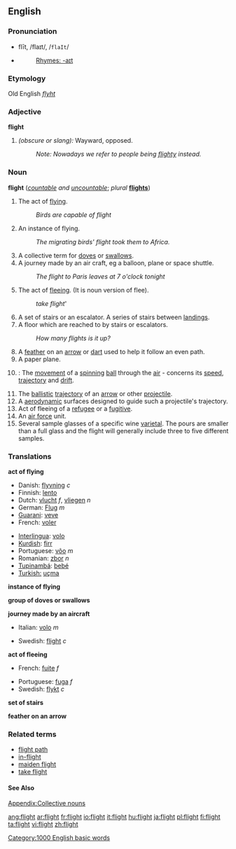 ==English==

===Pronunciation===
*flīt, /flaɪt/, /<tt>flaIt</tt>/
*{{audio|en-us-flight.ogg|Audio (US)}}
*:[[Rhymes:English:-aɪt|Rhymes: -aɪt]]
===Etymology===
Old English ''[[flyht]]''

===Adjective===
'''flight'''

# ''(obscure or slang):'' Wayward, opposed.
#:''Note: Nowadays we refer to people being [[flighty]] instead.''

===Noun===
'''flight''' (''[[countable]] and [[uncountable]]''; ''plural'' '''[[flights]]''')

# The act of [[fly]]ing.
#:''Birds are capable of flight''
# An instance of flying.
#:''The migrating birds' flight took them to Africa.''
# A collective term for [[dove]]s or [[swallow]]s.
# A journey made by an air craft, eg a balloon, plane or space shuttle.
#:''The flight to Paris leaves at 7 o'clock tonight''
# The act of [[flee]]ing. (It is noun version of flee).
#:''take flight'''
# A set of stairs or an escalator.  A series of stairs between [[Landing|landings]].
# A floor which are reached to by stairs or escalators.
#:''How many flights is it up?''
# A [[feather]] on an [[arrow]] or [[dart]] used to help it follow an even path.
# A paper plane.
# {{cricket}}: The [[movement]] of a [[spinning]] [[ball]] through the [[air]] - concerns its [[speed]], [[trajectory]] and [[drift]].
# The [[ballistic]] [[trajectory]] of an [[arrow]] or other [[projectile]].
# A [[Aerodynamics|aerodynamic]] surfaces designed to guide such a projectile's trajectory.
# Act of fleeing of a [[refugee]] or a [[fugitive]].
# An [[air force]] unit.
# Several sample glasses of a specific wine [[varietal]]. The pours are smaller than a full glass and the flight will generally include three to five different samples.

===Translations===

'''act of flying'''
{{top}}
*Danish: [[flyvning]] ''c''
*Finnish: [[lento]]
*Dutch: [[vlucht]] ''f'', [[vliegen]] ''n''
*German: [[Flug]] ''m''
*[[Guarani]]: [[veve]]
*French: [[voler]]
{{mid}}
*[[Interlingua]]: [[volo]]
*[[Kurdish]]: [[firr]]
*Portuguese: [[vôo]] ''m''
*Romanian: [[zbor]] ''n''
*[[Tupinambá]]: [[bebé]]
*[[Turkish:]] [[uçma]]
{{bottom}}

'''instance of flying'''
{{top}}
{{mid}}
{{bottom}}

'''group of doves or swallows'''
{{top}}
{{mid}}
{{bottom}}


'''journey made by an aircraft'''
{{top}}
*Italian: [[volo]] ''m''
{{mid}}
*Swedish: [[flight]] ''c''
{{bottom}}

'''act of fleeing'''
{{top}}
*French: [[fuite]] ''f''
{{mid}}
*Portuguese: [[fuga]] ''f''
*Swedish: [[flykt]] ''c''
{{bottom}}

'''set of stairs'''
{{top}}
{{mid}}
{{bottom}}

'''feather on an arrow'''
{{top}}
{{mid}}
{{bottom}}

===Related terms===
*[[flight path]]
*[[in-flight]]
*[[maiden flight]]
*[[take flight]]

====See Also====
[[Appendix:Collective nouns]]
[[Category:1000 English basic words]]

[[ang:flight]]
[[ar:flight]]
[[fr:flight]]
[[io:flight]]
[[it:flight]]
[[hu:flight]]
[[ja:flight]]
[[pl:flight]]
[[fi:flight]]
[[ta:flight]]
[[vi:flight]]
[[zh:flight]]